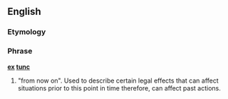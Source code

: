 ==English==

===Etymology===
{{etyl|la}}
===Phrase===
'''[[ex#Latin|ex]] [[tunc#Latin|tunc]]'''

# {{legal}} "from now on". Used to describe certain legal effects that can affect situations prior to this point in time therefore, can affect past actions.